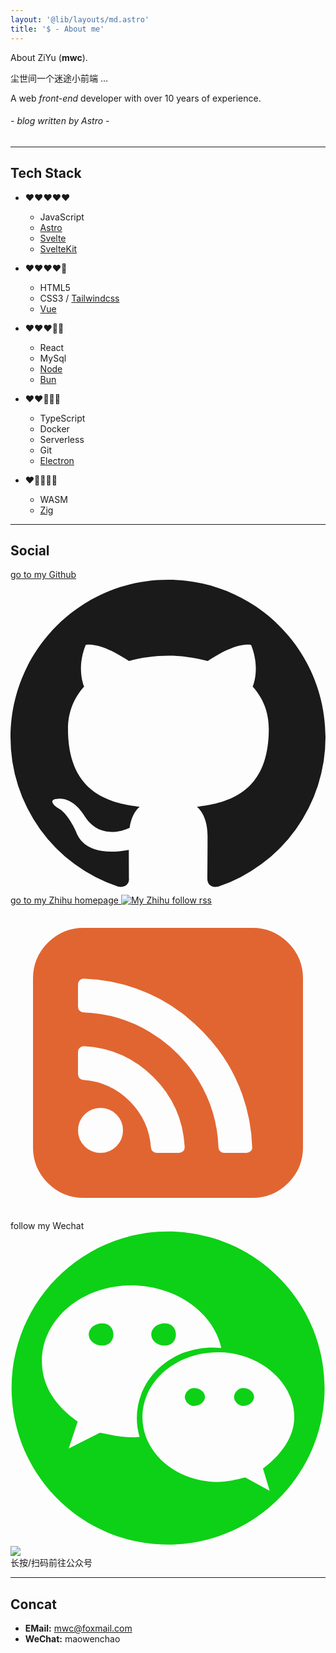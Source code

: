 ```yaml
---
layout: '@lib/layouts/md.astro'
title: '$ - About me'
---
```


About ZiYu (**mwc**).

尘世间一个迷途小前端 …

A web *front-end* developer with over 10 years of experience.

###### *- blog written by Astro -*

----
##
## Tech Stack

* ❤️❤️❤️❤️❤️
    - JavaScript
    - [Astro](https://astro.build/)
    - [Svelte](https://svelte.dev/)
    - [SvelteKit](https://kit.svelte.dev/)

* ❤️❤️❤️❤️🤍
    - HTML5
    - CSS3 / [Tailwindcss](https://tailwindcss.com/)
    - [Vue](https://vuejs.org/)

* ❤️❤️❤️🤍🤍
    - React
    - MySql
    - [Node](https://nodejs.org/en)
    - [Bun](https://bun.dev/)

* ❤️❤️🤍🤍🤍
    - TypeScript
    - Docker
    - Serverless
    - Git
    - [Electron](https://www.electronjs.org/)

* ❤️🤍🤍🤍🤍 
    - WASM
    - [Zig](https://ziglang.org/)

----
##
## Social

<div class="flex items-center gap-6 [&_a]:border-none">
    <a href="https://github.com/mwc" target="_blank">
        <span class="hidden" aria-hidden="true">go to my Github</span>
        <svg viewBox="0 0 16 16" version="1.1" class="w-7 h-7 text-black dark:text-white">
            <path fill="currentColor" d="M8 0c4.42 0 8 3.58 8 8a8.013 8.013 0 0 1-5.45 7.59c-.4.08-.55-.17-.55-.38 0-.27.01-1.13.01-2.2 0-.75-.25-1.23-.54-1.48 1.78-.2 3.65-.88 3.65-3.95 0-.88-.31-1.59-.82-2.15.08-.2.36-1.02-.08-2.12 0 0-.67-.22-2.2.82-.64-.18-1.32-.27-2-.27-.68 0-1.36.09-2 .27-1.53-1.03-2.2-.82-2.2-.82-.44 1.1-.16 1.92-.08 2.12-.51.56-.82 1.28-.82 2.15 0 3.06 1.86 3.75 3.64 3.95-.23.2-.44.55-.51 1.07-.46.21-1.61.55-2.33-.66-.15-.24-.6-.83-1.23-.82-.67.01-.27.38.01.53.34.19.73.9.82 1.13.16.45.68 1.31 2.69.94 0 .67.01 1.3.01 1.49 0 .21-.15.45-.55.38A7.995 7.995 0 0 1 0 8c0-4.42 3.58-8 8-8Z"></path>
        </svg>
    </a>
    <a href="https://www.zhihu.com/people/qianduanziyu" target="_blank">
        <span class="hidden" aria-hidden="true">go to my Zhihu homepage</span>
        <img class="h-[26px] rounded-md" src="/myblog/zhihu.png" alt="My Zhihu" />
    </a>
    <a href="/myblog/rss.xml" target="_blank">
        <span class="hidden" aria-hidden="true">follow rss</span>
        <svg class="h-[30px]" viewBox="0 0 1024 1024" version="1.1" xmlns="http://www.w3.org/2000/svg">
            <path
                d="M365.714286 731.428571q0-30.285714-21.428572-51.714285T292.571429 658.285714t-51.714286 21.428572T219.428571 731.428571t21.428572 51.714286T292.571429 804.571429t51.714285-21.428572T365.714286 731.428571z m200.571428 53.714286q-7.428571-132.571429-101.142857-226.285714T238.857143 457.714286q-8-0.571429-13.714286 5.142857t-5.714286 13.142857v73.142857q0 7.428571 4.857143 12.571429t12.285715 5.714285q88 6.285714 150.857142 69.142858t69.142858 150.857142q0.571429 7.428571 5.714285 12.285715t12.571429 4.857143h73.142857q7.428571 0 13.142857-5.714286t5.142857-13.714286z m219.428572 0.571429q-2.857143-88-32-170t-79.714286-148.571429-117.142857-117.142857-148.571429-79.714286T238.285714 238.285714q-8-0.571429-13.142857 5.142857-5.714286 5.714286-5.714286 13.142858v73.142857q0 7.428571 5.142858 12.571428t12.571428 5.714286q116.571429 4 216 63.714286T612.285714 570.857143t63.714286 216q0.571429 7.428571 5.714286 12.571428t12.571428 5.142858h73.142857q7.428571 0 13.142858-5.714286 6.285714-5.142857 5.142857-13.142857z m165.142857-548v548.571428q0 68-48.285714 116.285715T786.285714 950.857143H237.714286q-68 0-116.285715-48.285714T73.142857 786.285714V237.714286q0-68 48.285714-116.285715T237.714286 73.142857h548.571428q68 0 116.285715 48.285714T950.857143 237.714286z"
                fill="#e16531"></path>
        </svg>
    </a>
    <span tabindex="-1" class="group cursor-pointer">
        <span class="hidden" aria-hidden="true">follow my Wechat</span>
        <svg viewBox="0 0 1024 1024" version="1.1" xmlns="http://www.w3.org/2000/svg" class="h-7 w-7">
            <path
                d="M595.77552 510.579651c-14.478759 0-29.04143 14.562671-29.04143 29.016871 0 14.6957 14.560624 29.068036 29.04143 29.068036 21.951965 0 36.3243-14.372336 36.3243-29.068036C632.09982 525.143345 617.727485 510.579651 595.77552 510.579651z"
                fill="#0DD116"></path>
            <path
                d="M755.467569 510.579651c-14.369266 0-28.851095 14.562671-28.851095 29.016871 0 14.6957 14.481829 29.068036 28.851095 29.068036 21.76163 0 36.322254-14.372336 36.322254-29.068036C791.789823 525.143345 777.229199 510.579651 755.467569 510.579651z"
                fill="#0DD116"></path>
            <path
                d="M298.153052 300.001655c-21.734 0-43.714617 14.344706-43.714617 36.214806 0 21.762653 21.980617 36.322254 43.714617 36.322254 21.760606 0 36.213783-14.559601 36.213783-36.322254C334.366835 314.346361 319.912635 300.001655 298.153052 300.001655z"
                fill="#0DD116"></path>
            <path
                d="M501.367337 372.539738c21.844517 0 36.325323-14.560624 36.325323-36.322254 0-21.8701-14.480806-36.213783-36.325323-36.213783-21.760606 0-43.630706 14.343683-43.630706 36.213783C457.736631 357.979114 479.606731 372.539738 501.367337 372.539738z"
                fill="#0DD116"></path>
            <path
                d="M512.330016 1.7519c-280.878109 0-508.827751 227.839125-508.827751 508.827751 0 280.987602 227.949642 508.827751 508.827751 508.827751 280.908808 0 508.74691-227.840148 508.74691-508.827751C1021.076926 229.591025 793.237801 1.7519 512.330016 1.7519zM392.479371 670.464081c-36.241412 0-65.36573-7.392364-101.69003-14.560624l-101.498672 50.91153 29.015847-87.372953C145.658939 568.666604 102.13568 503.164774 102.13568 423.454338c0-138.149407 130.73146-246.928902 290.342668-246.928902 142.730749 0 267.790022 86.880743 292.931632 203.870224-9.217942-1.037632-18.543332-1.691525-27.948539-1.691525-137.932466 0-246.819408 102.916974-246.819408 229.77829 0 21.078061 3.27151 41.421388 8.943696 60.8376C410.61338 670.028153 401.586796 670.464081 392.479371 670.464081zM820.726875 772.153088l21.869077 72.591295-79.627549-43.630706c-29.0445 7.2798-58.221006 14.560624-87.12736 14.560624-138.148383 0-246.927879-94.40716-246.927879-210.683397 0-116.089995 108.779496-210.689536 246.927879-210.689536 130.405025 0 246.600421 94.598518 246.600421 210.689536C922.441465 670.464081 879.028723 728.4661 820.726875 772.153088z"
                fill="#0DD116"></path>
        </svg>
        <div
            class="bg-white hidden cursor-default group-focus:block absolute z-20 mt-2 ml-4 p-1 ring-1 ring-gray-300 -translate-x-1/2 shadow-md rounded-md"
        >
            <img class="w-32" src="/myblog/weixin.jpg" />
            <div class="text-xs leading-6 text-gray-500 text-center">长按/扫码前往公众号</div>
        </div>
    </span>
</div>

----
##
## Concat

- **EMail:** mwc@foxmail.com
- **WeChat:** maowenchao